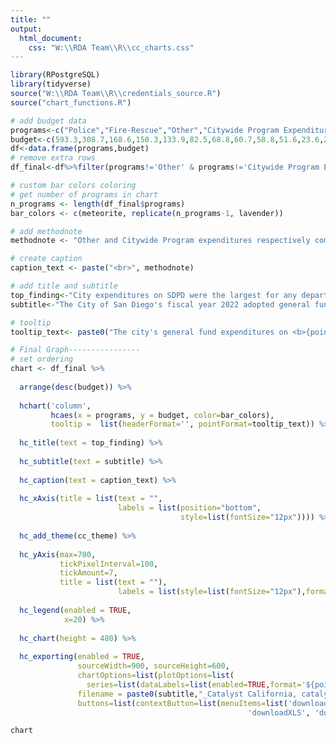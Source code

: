 ```yaml
---
title: ""
output:
  html_document:
    css: "W:\\RDA Team\\R\\cc_charts.css"
---
```

<!-- link to Google Font -->
<link href="https://fonts.googleapis.com/css2?family=Inter:wght@100;200;300;400;500;600;700;800;900&display=swap" rel="stylesheet">

```r
library(RPostgreSQL)
library(tidyverse)
source("W:\\RDA Team\\R\\credentials_source.R")
source("chart_functions.R")

# add budget data
programs<-c("Police","Fire-Rescue","Other","Citywide Program Expenditures","Parks & Recreation","Transportation","City Attorney","Library","Environmental Services","Stormwater","Facilities Services","Economic Development")
budget<-c(593.3,308.7,168.6,150.3,133.9,82.5,68.8,60.7,58.8,51.6,23.6,22.5)
df<-data.frame(programs,budget)
# remove extra rows
df_final<-df%>%filter(programs!='Other' & programs!='Citywide Program Expenditures')

# custom bar colors coloring
# get number of programs in chart
n_programs <- length(df_final$programs)
bar_colors <- c(meteorite, replicate(n_programs-1, lavender))

```


```r
# add methodnote
methodnote <- "Other and Citywide Program expenditures respectively comprised $168.6 and $150.3 million of the city's general fund in 2022. Source: Andrea Tevlin, Independent Budget Analyst, Review of the FY 2022 Proposed Budget, IBA Report No. 21-10, Office of the Independent Budget Analyst, at 101 (April 2021), https://www.sandiego.gov/sites/default/files/12-10_iba_review_of_fiscal_year_2022_proposed_budget.pdf"

# create caption
caption_text <- paste("<br>", methodnote)

# add title and subtitle
top_finding<-"City expenditures on SDPD were the largest for any department"
subtitle<-"The City of San Diego's fiscal year 2022 adopted general fund expenditures by department (in millions)"

# tooltip
tooltip_text<- paste0("The city's general fund expenditures on <b>{point.programs}</b> totaled <b>${point.budget} million</b> in fiscal year 2022.")

# Final Graph----------------
# set ordering
chart <- df_final %>% 
  
  arrange(desc(budget)) %>%
  
  hchart('column', 
         hcaes(x = programs, y = budget, color=bar_colors),
         tooltip =  list(headerFormat='', pointFormat=tooltip_text)) %>%
  
  hc_title(text = top_finding) %>%
  
  hc_subtitle(text = subtitle) %>%
  
  hc_caption(text = caption_text) %>%
  
  hc_xAxis(title = list(text = "",
                        labels = list(position="bottom",
                                      style=list(fontSize="12px")))) %>%
  
  hc_add_theme(cc_theme) %>%
  
  hc_yAxis(max=700,
           tickPixelInterval=100,
           tickAmount=7,
           title = list(text = ""),
                        labels = list(style=list(fontSize="12px"),format="${value}")) %>%
  
  hc_legend(enabled = TRUE,
            x=20) %>% 
  
  hc_chart(height = 480) %>%
  
  hc_exporting(enabled = TRUE, 
               sourceWidth=900, sourceHeight=600, 
               chartOptions=list(plotOptions=list(
                 series=list(dataLabels=list(enabled=TRUE,format='${point.budget:.1f}')))),
               filename = paste0(subtitle,"_Catalyst California, catalystcalifornia.org, 2023."),
               buttons=list(contextButton=list(menuItems=list('downloadPNG', 'downloadSVG',
                                                     'downloadXLS', 'downloadCSV'))))

```

```r
chart
```

<script>
  widg = document.getElementsByClassName('html-widget'); //find widgets
  for (let i = 0; i < widg.length; i++) { //loop through
    document.getElementsByClassName('highchart')[i].style.width = '100%'; //adjust width
    document.getElementsByClassName('highchart')[i].style.height = '100%'; //adjust height
  }
</script>